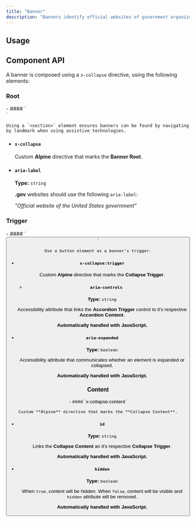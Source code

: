 ```yaml
---
title: "Banner"
description: "Banners identify official websites of government organizations in the United States. They also help visitors understand whether a website is official and secure."
---
```



## Usage

<ComponentPreview title="Banner" component="banner" variant="banner" />

## Component API

A banner is composed using a `x-collapse` directive, using the following elements: 

### Root

<ContentList>
  - #### `<section>`
    
    Using a `<section>` element ensures banners can be found by navigating by landmark when using assistive technologies.

  - #### `x-collapse`
    
    Custom **Alpine** directive that marks the **Banner Root**.

  - #### `aria-label`

    **Type:** `string`
    
    **.gov** websites should use the following `aria-label`: 
    
    *"Official website of the United States government"*

</ContentList>

### Trigger

<ContentList>
  - #### `<button>`
    
    Use a button element as a banner's trigger.
    
  - #### `x-collapse:trigger`
    
    Custom **Alpine** directive that marks the **Collapse Trigger**.

    - #### `aria-controls`
    
    **Type:** `string`
  
    Accessibility attribute that links the **Accordion Trigger** control to it's respective **Accordion Content**. 
    
    **Automatically handled with JavaScript.**
  
  - #### `aria-expanded`
    
    **Type:** `boolean`
  
    Accessibility attribute that communicates whether an element is expanded or collapsed. 
    
    **Automatically handled with JavaScript.**
</ContentList>

### Content

<ContentList>
  - #### `x-collapse:content`
    
    Custom **Alpine** directive that marks the **Collapse Content**.
  
  - #### `id`
    **Type:** `string`
  
    Links the **Collapse Content** an it's respective **Collapse Trigger**. 
    
    **Automatically handled with JavaScript.**
  
  - #### `hidden`
    **Type:** `boolean`
  
    When `true`, content will be hidden. When `false`, content will be visible and `hidden` attribute will be removed. 
    
    **Automatically handled with JavaScript.**
</ContentList>
